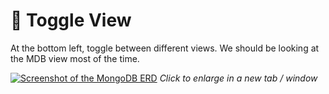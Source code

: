 
# 👐 Toggle View

At the bottom left, toggle between different views. We should be looking at the MDB view most of the time.

<Screenshot url="http://127.0.0.1:8278" src="img/100-image-000.png" alt="We can toggle between MDB, relational or both views" />

[![Screenshot of the MongoDB ERD](/img/100-image-001.png)](/img/100-image-001.png)
_Click to enlarge in a new tab / window_